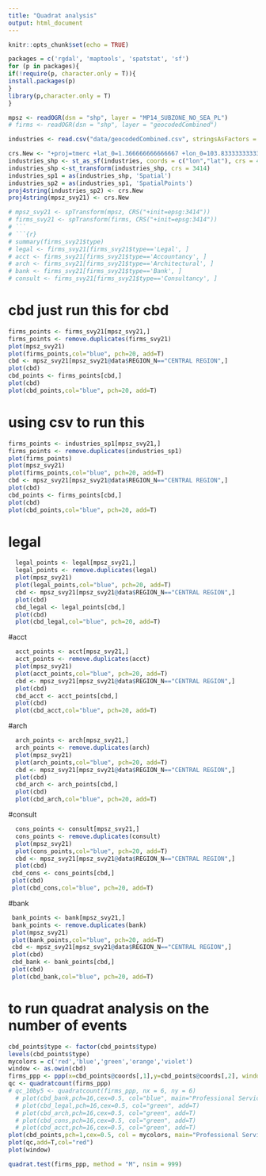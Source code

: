 ---
title: "Quadrat analysis"
output: html_document
---

```{r setup, include=FALSE}
knitr::opts_chunk$set(echo = TRUE)
```

```{r}
packages = c('rgdal', 'maptools', 'spatstat', 'sf') 
for (p in packages){ 
if(!require(p, character.only = T)){ 
install.packages(p) 
} 
library(p,character.only = T) 
} 
```

```{r}
mpsz <- readOGR(dsn = "shp", layer = "MP14_SUBZONE_NO_SEA_PL")
# firms <- readOGR(dsn = "shp", layer = "geocodedCombined")
```

```{r}
industries <- read.csv("data/geocodedCombined.csv", stringsAsFactors = FALSE)
```

```{r}
crs.New <- "+proj=tmerc +lat_0=1.366666666666667 +lon_0=103.8333333333333 +k=1 +x_0=28001.642 +y_0=38744.572 +ellps=WGS84 +units=m +no_defs"
industries_shp <- st_as_sf(industries, coords = c("lon","lat"), crs = 4326)
industries_shp <-st_transform(industries_shp, crs = 3414)
industries_sp1 = as(industries_shp, 'Spatial')
industries_sp2 = as(industries_sp1, 'SpatialPoints')
proj4string(industries_sp2) <- crs.New
proj4string(mpsz_svy21) <- crs.New

```

```{r}
# mpsz_svy21 <- spTransform(mpsz, CRS("+init=epsg:3414"))
# firms_svy21 <- spTransform(firms, CRS("+init=epsg:3414"))
# ```
# ```{r}
# summary(firms_svy21$type)
# legal <- firms_svy21[firms_svy21$type=='Legal', ]
# acct <- firms_svy21[firms_svy21$type=='Accountancy', ]
# arch <- firms_svy21[firms_svy21$type=='Architectural', ]
# bank <- firms_svy21[firms_svy21$type=='Bank', ]
# consult <- firms_svy21[firms_svy21$type=='Consultancy', ]
```

# cbd just run this for cbd
```{r}
firms_points <- firms_svy21[mpsz_svy21,]
firms_points <- remove.duplicates(firms_svy21)
plot(mpsz_svy21)
plot(firms_points,col="blue", pch=20, add=T)
cbd <- mpsz_svy21[mpsz_svy21@data$REGION_N=="CENTRAL REGION",]
plot(cbd)
cbd_points <- firms_points[cbd,]
plot(cbd)
plot(cbd_points,col="blue", pch=20, add=T)
```
# using csv to run this 
```{r}
firms_points <- industries_sp1[mpsz_svy21,]
firms_points <- remove.duplicates(industries_sp1)
plot(firms_points)
plot(mpsz_svy21)
plot(firms_points,col="blue", pch=20, add=T)
cbd <- mpsz_svy21[mpsz_svy21@data$REGION_N=="CENTRAL REGION",]
plot(cbd)
cbd_points <- firms_points[cbd,]
plot(cbd)
plot(cbd_points,col="blue", pch=20, add=T)
```

# legal
```{r}
  legal_points <- legal[mpsz_svy21,]
  legal_points <- remove.duplicates(legal)
  plot(mpsz_svy21)
  plot(legal_points,col="blue", pch=20, add=T)
  cbd <- mpsz_svy21[mpsz_svy21@data$REGION_N=="CENTRAL REGION",]
  plot(cbd)
  cbd_legal <- legal_points[cbd,]
  plot(cbd)
  plot(cbd_legal,col="blue", pch=20, add=T)
```
#acct
```{r}
  acct_points <- acct[mpsz_svy21,]
  acct_points <- remove.duplicates(acct)
  plot(mpsz_svy21)
  plot(acct_points,col="blue", pch=20, add=T)
  cbd <- mpsz_svy21[mpsz_svy21@data$REGION_N=="CENTRAL REGION",]
  plot(cbd)
  cbd_acct <- acct_points[cbd,]
  plot(cbd)
  plot(cbd_acct,col="blue", pch=20, add=T)
```
#arch
```{r}
  arch_points <- arch[mpsz_svy21,]
  arch_points <- remove.duplicates(arch)
  plot(mpsz_svy21)
  plot(arch_points,col="blue", pch=20, add=T)
  cbd <- mpsz_svy21[mpsz_svy21@data$REGION_N=="CENTRAL REGION",]
  plot(cbd)
  cbd_arch <- arch_points[cbd,]
  plot(cbd)
  plot(cbd_arch,col="blue", pch=20, add=T)
```
#consult
```{r}
  cons_points <- consult[mpsz_svy21,]
  cons_points <- remove.duplicates(consult)
  plot(mpsz_svy21)
  plot(cons_points,col="blue", pch=20, add=T)
  cbd <- mpsz_svy21[mpsz_svy21@data$REGION_N=="CENTRAL REGION",]
  plot(cbd)
 cbd_cons <- cons_points[cbd,]
 plot(cbd)
 plot(cbd_cons,col="blue", pch=20, add=T)
```
#bank 
```{r}
 bank_points <- bank[mpsz_svy21,]
 bank_points <- remove.duplicates(bank)
 plot(mpsz_svy21)
 plot(bank_points,col="blue", pch=20, add=T)
 cbd <- mpsz_svy21[mpsz_svy21@data$REGION_N=="CENTRAL REGION",]
 plot(cbd)
 cbd_bank <- bank_points[cbd,]
 plot(cbd)
 plot(cbd_bank,col="blue", pch=20, add=T)
```

# to run quadrat analysis on the number of events
```{r}
cbd_points$type <- factor(cbd_points$type)
levels(cbd_points$type)
mycolors = c('red','blue','green','orange','violet')
window <- as.owin(cbd)
firms_ppp <- ppp(x=cbd_points@coords[,1],y=cbd_points@coords[,2], window = window) 
qc <- quadratcount(firms_ppp) 
# qc_10by5 <- quadratcount(firms_ppp, nx = 6, ny = 6) 
  # plot(cbd_bank,pch=16,cex=0.5, col="blue", main="Professional Services in the CBD")
  # plot(cbd_legal,pch=16,cex=0.5, col="green", add=T)
  # plot(cbd_arch,pch=16,cex=0.5, col="green", add=T)
  # plot(cbd_cons,pch=16,cex=0.5, col="green", add=T)
  # plot(cbd_acct,pch=16,cex=0.5, col="green", add=T)
plot(cbd_points,pch=1,cex=0.5, col = mycolors, main="Professional Services in the CBD")
plot(qc,add=T,col="red")
plot(window)

quadrat.test(firms_ppp, method = "M", nsim = 999)
```

